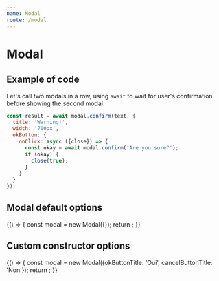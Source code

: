 ```yaml
---
name: Modal
route: /modal
---
```




# Modal

## Example of code

Let's call two modals in a row, using `await` to wait for user's confirmation before showing the second modal.

```js
const result = await modal.confirm(text, {
  title: 'Warning!',
  width: '700px',
  okButton: {
    onClick: async ({close}) => {
      const okay = await modal.confirm('Are you sure?');
      if (okay) {
        close(true);
      }
    }
  }
});
```

## Modal default options

<Playground>
  {() => {
    const modal = new Modal({});
    return <ModalDemo modal={modal} />;
  }}
</Playground>

## Custom constructor options

<Playground>
  {() => {
    const modal = new Modal({okButtonTitle: 'Oui', cancelButtonTitle: 'Non'});
    return <ModalDemo modal={modal} />;
  }}
</Playground>
